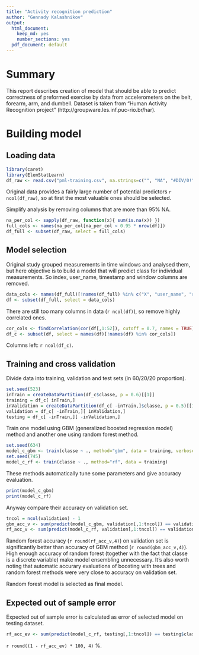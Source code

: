 ```yaml
---
title: "Activity recognition prediction"
author: "Gennady Kalashnikov"
output:
  html_document:
    keep_md: yes
    number_sections: yes
  pdf_document: default
---
```


# Summary
This report describes creation of model that should be able to predict correctness of preformed exercise by data from accelerometers on the belt, forearm, arm, and dumbell.
Dataset is taken from "Human Activity Recognition project" (http://groupware.les.inf.puc-rio.br/har).

# Building model

## Loading data

```r
library(caret)
library(ElemStatLearn)
df_raw <- read.csv("pml-training.csv", na.strings=c("", "NA", "#DIV/0!"))
```

Original data provides a fairly large number of potential predictors `r ncol(df_raw)`, so at first the most valuable ones should be selected.

Simplify analysis by removing columns that are more than 95% NA.
```r
na_per_col <- sapply(df_raw, function(x){ sum(is.na(x)) })
full_cols <- names(na_per_col[na_per_col < 0.95 * nrow(df)])
df_full <- subset(df_raw, select = full_cols)
```

## Model selection

Original study grouped measurements in time windows and analysed them, but here objective is to build a model that will predict class for individual measurements.
So index, user_name, timestamp and window columns are removed.
```r
data_cols <- names(df_full)[!names(df_full) %in% c("X", "user_name", "raw_timestamp_part_1", "raw_timestamp_part_2", "raw_timestamp_part_1", "cvtd_timestamp", "new_window", "num_window")]
df <- subset(df_full, select = data_cols)
```

There are still too many columns in data (`r ncol(df)`), so remove highly correlated ones.
```r
cor_cols <- findCorrelation(cor(df[,1:52]), cutoff = 0.7, names = TRUE)
df_c <- subset(df, select = names(df)[!names(df) %in% cor_cols])
```
Columns left: `r ncol(df_c)`.

## Training and cross validation
Divide data into training, validation and test sets (in 60/20/20 proportion).

```r
set.seed(523)
inTrain = createDataPartition(df_c$classe, p = 0.6)[[1]]
training = df_c[ inTrain,]
inValidation = createDataPartition(df_c[ -inTrain,]$classe, p = 0.5)[[1]]
validation = df_c[ -inTrain,][ inValidation,]
testing = df_c[ -inTrain,][ -inValidation,]
```

Train one model using GBM (generalized boosted regression model) method and another one using random forest method.
```r
set.seed(634)
model_c_gbm <- train(classe ~ ., method="gbm", data = training, verbose = FALSE)
set.seed(745)
model_c_rf <- train(classe ~ ., method="rf", data = training)
```

These methods automatically tune some parameters and give accuracy evaluation.
```r
print(model_c_gbm)
print(model_c_rf)
```

Anyway compare their accuracy on validation set.
```r
tncol = ncol(validation) - 1
gbm_acc_v <- sum(predict(model_c_gbm, validation[,1:tncol]) == validation$classe) / nrow(validation)
rf_acc_v <- sum(predict(model_c_rf, validation[,1:tncol]) == validation$classe) / nrow(validation)
```

Random forest accuracy (`r round(rf_acc_v,4)`) on validation set is significantly better than accuracy of GBM method (`r round(gbm_acc_v,4)`).
High enough accuracy of random forest (together with the fact that classe is a discrete variable) make model ensembling unnecessary.
It's also worth noting that automatic accurary evaluations of boosting with trees and random forest methods were very close to accuracy on validation set.

Random forest model is selected as final model.

## Expected out of sample error

Expected out of sample error is calculated as error of selected model on testing dataset.
```r
rf_acc_ev <- sum(predict(model_c_rf, testing[,1:tncol]) == testing$classe) / nrow(testing)
```
`r round((1 - rf_acc_ev) * 100, 4)` %.

